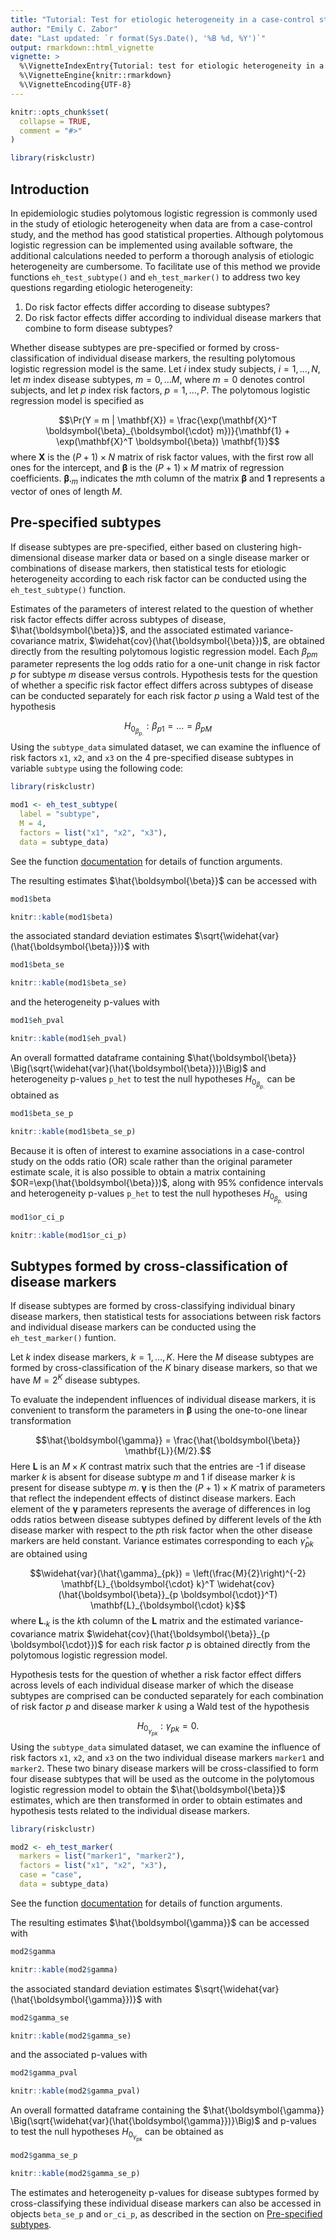 ```yaml
---
title: "Tutorial: Test for etiologic heterogeneity in a case-control study"
author: "Emily C. Zabor"
date: "Last updated: `r format(Sys.Date(), '%B %d, %Y')`"
output: rmarkdown::html_vignette
vignette: >
  %\VignetteIndexEntry{Tutorial: test for etiologic heterogeneity in a case-control study}
  %\VignetteEngine{knitr::rmarkdown}
  %\VignetteEncoding{UTF-8}
---
```


```r
knitr::opts_chunk$set(
  collapse = TRUE,
  comment = "#>"
)

library(riskclustr)
```


## Introduction

In epidemiologic studies polytomous logistic regression is commonly used in the study of etiologic heterogeneity when data are from a case-control study, and the method has good statistical properties. Although polytomous logistic regression can be implemented using available software, the additional calculations needed to perform a thorough analysis of etiologic heterogeneity are cumbersome. To facilitate use of this method we provide functions `eh_test_subtype()` and `eh_test_marker()` to address two key questions regarding etiologic heterogeneity:

1. Do risk factor effects differ according to disease subtypes?
2. Do risk factor effects differ according to individual disease markers that combine to form disease subtypes?


Whether disease subtypes are pre-specified or formed by cross-classification of individual disease markers, the resulting polytomous logistic regression model is the same. Let $i$ index study subjects, $i = 1, \ldots, N$, let $m$ index disease subtypes, $m = 0, \ldots M$, where $m=0$ denotes control subjects, and let $p$ index risk factors, $p = 1, \ldots, P$. The polytomous logistic regression model is specified as

$$\Pr(Y = m | \mathbf{X}) = \frac{\exp(\mathbf{X}^T \boldsymbol{\beta}_{\boldsymbol{\cdot} m})}{\mathbf{1} + \exp(\mathbf{X}^T \boldsymbol{\beta}) \mathbf{1}}$$
where $\mathbf{X}$ is the $(P+1) \times N$ matrix of risk factor values, with the first row all ones for the intercept, and $\boldsymbol{\beta}$ is the $(P+1) \times M$ matrix of regression coefficients. $\boldsymbol{\beta}_{\boldsymbol{\cdot} m}$ indicates the $m$th column of the matrix $\boldsymbol{\beta}$ and $\mathbf{1}$ represents a vector of ones of length $M$.


## Pre-specified subtypes {#subtype}

If disease subtypes are pre-specified, either based on clustering high-dimensional disease marker data or based on a single disease marker or combinations of disease markers, then statistical tests for etiologic heterogeneity according to each risk factor can be conducted using the `eh_test_subtype()` function. 

Estimates of the parameters of interest related to the question of whether risk factor effects differ across subtypes of disease, $\hat{\boldsymbol{\beta}}$, and the associated estimated variance-covariance matrix, $\widehat{cov}(\hat{\boldsymbol{\beta}})$, are obtained directly from the resulting polytomous logistic regression model. Each $\beta_{pm}$ parameter represents the log odds ratio for a one-unit change in risk factor $p$ for subtype $m$ disease versus controls. Hypothesis tests for the question of whether a specific risk factor effect differs across subtypes of disease can be conducted separately for each risk factor $p$ using a Wald test of the hypothesis 

$$H_{0_{\beta_{p.}}}: \beta_{p1} = \dots = \beta_{pM}$$ 
Using the `subtype_data` simulated dataset, we can examine the influence of risk factors `x1`, `x2`, and `x3` on the 4 pre-specified disease subtypes in variable `subtype` using the following code:

```r
library(riskclustr)

mod1 <- eh_test_subtype(
  label = "subtype", 
  M = 4, 
  factors = list("x1", "x2", "x3"), 
  data = subtype_data)
```

See the function [documentation](http://www.emilyzabor.com/riskclustr/reference/eh_test_subtype.html) for details of function arguments.  

The resulting estimates $\hat{\boldsymbol{\beta}}$ can be accessed with

```r
mod1$beta
```


```r
knitr::kable(mod1$beta)
```

the associated standard deviation estimates $\sqrt{\widehat{var}(\hat{\boldsymbol{\beta}})}$ with

```r
mod1$beta_se
```


```r
knitr::kable(mod1$beta_se)
```

and the heterogeneity p-values with 

```r
mod1$eh_pval
```


```r
knitr::kable(mod1$eh_pval)
```

An overall formatted dataframe containing $\hat{\boldsymbol{\beta}} \Big(\sqrt{\widehat{var}(\hat{\boldsymbol{\beta}})}\Big)$ and heterogeneity p-values `p_het` to test the null hypotheses $H_{0_{\beta_{p.}}}$ can be obtained as

```r
mod1$beta_se_p
```


```r
knitr::kable(mod1$beta_se_p)
```

Because it is often of interest to examine associations in a case-control study on the odds ratio (OR) scale rather than the original parameter estimate scale, it is also possible to obtain a matrix containing $OR=\exp(\hat{\boldsymbol{\beta}})$, along with 95\% confidence intervals and heterogeneity p-values `p_het` to test the null hypotheses $H_{0_{\beta_{p.}}}$ using

```r
mod1$or_ci_p
```


```r
knitr::kable(mod1$or_ci_p)
```


## Subtypes formed by cross-classification of disease markers

If disease subtypes are formed by cross-classifying individual binary disease markers, then statistical tests for associations between risk factors and individual disease markers can be conducted using the `eh_test_marker()` funtion.

Let $k$ index disease markers, $k = 1, \ldots, K$. Here the $M$ disease subtypes are formed by cross-classification of the $K$ binary disease markers, so that we have $M = 2^K$ disease subtypes.

To evaluate the independent influences of individual disease markers, it is convenient to transform the parameters in $\boldsymbol{\beta}$ using the one-to-one linear transformation 

$$\hat{\boldsymbol{\gamma}} = \frac{\hat{\boldsymbol{\beta}} \mathbf{L}}{M/2}.$$
Here $\mathbf{L}$ is an $M \times K$ contrast matrix such that the entries are -1 if disease marker $k$ is absent for disease subtype $m$ and 1 if disease marker $k$ is present for disease subtype $m$. $\boldsymbol{\gamma}$ is then the $(P+1) \times K$ matrix of parameters that reflect the independent effects of distinct disease markers. Each element of the $\boldsymbol{\gamma}$ parameters represents the average of differences in log odds ratios between disease subtypes defined by different levels of the $k$th disease marker with respect to the $p$th risk factor when the other disease markers are held constant. Variance estimates corresponding to each $\hat{\gamma}_{pk}$ are obtained using

$$\widehat{var}(\hat{\gamma}_{pk}) = \left(\frac{M}{2}\right)^{-2} \mathbf{L}_{\boldsymbol{\cdot} k}^T \widehat{cov}(\hat{\boldsymbol{\beta}}_{p \boldsymbol{\cdot}}^T) \mathbf{L}_{\boldsymbol{\cdot} k}$$
where $\mathbf{L}_{\boldsymbol{\cdot} k}$ is the $k$th column of the $\mathbf{L}$ matrix and the estimated variance-covariance matrix $\widehat{cov}(\hat{\boldsymbol{\beta}}_{p \boldsymbol{\cdot}})$ for each risk factor $p$ is obtained directly from the polytomous logistic regression model. 

Hypothesis tests for the question of whether a risk factor effect differs across levels of each individual disease marker of which the disease subtypes are comprised can be conducted separately for each combination of risk factor $p$ and disease marker $k$ using a Wald test of the hypothesis 

$$H_{0_{{\gamma_{pk}}}}: \gamma_{pk} = 0.$$
Using the `subtype_data` simulated dataset, we can examine the influence of risk factors `x1`, `x2`, and `x3` on the two individual disease markers `marker1` and `marker2`. These two binary disease markers will be cross-classified to form four disease subtypes that will be used as the outcome in the polytomous logistic regression model to obtain the $\hat{\boldsymbol{\beta}}$ estimates, which are then transformed in order to obtain estimates and hypothesis tests related to the individual disease markers.

```r
library(riskclustr)

mod2 <- eh_test_marker(
  markers = list("marker1", "marker2"),
  factors = list("x1", "x2", "x3"),
  case = "case",
  data = subtype_data)
```

See the function [documentation](http://www.emilyzabor.com/riskclustr/reference/eh_test_marker.html) for details of function arguments.  

The resulting estimates $\hat{\boldsymbol{\gamma}}$ can be accessed with

```r
mod2$gamma
```


```r
knitr::kable(mod2$gamma)
```

the associated standard deviation estimates $\sqrt{\widehat{var}(\hat{\boldsymbol{\gamma}})}$ with

```r
mod2$gamma_se
```


```r
knitr::kable(mod2$gamma_se)
```

and the associated p-values with 

```r
mod2$gamma_pval
```


```r
knitr::kable(mod2$gamma_pval)
```

An overall formatted dataframe containing the $\hat{\boldsymbol{\gamma}} \Big(\sqrt{\widehat{var}(\hat{\boldsymbol{\gamma}})}\Big)$ and p-values to test the null hypotheses $H_{0_{\gamma_{pk}}}$ can be obtained as

```r
mod2$gamma_se_p
```


```r
knitr::kable(mod2$gamma_se_p)
```

The estimates and heterogeneity p-values for disease subtypes formed by cross-classifying these individual disease markers can also be accessed in objects `beta_se_p` and `or_ci_p`, as described in the section on [Pre-specified subtypes](#subtype).


